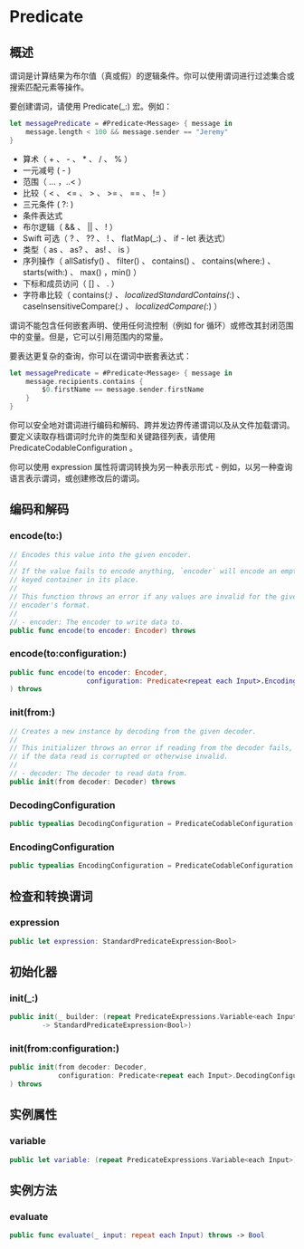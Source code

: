 # Predicate

<ToBePolishedAfterTranslation />

<OriginalSource
  title="Predicate"
  url="https://developer.apple.com/documentation/foundation/predicate"
  summary="用于测试一组输入值以进行搜索或过滤的逻辑条件"
/>

## 概述

谓词是计算结果为布尔值（真或假）的逻辑条件。你可以使用谓词进行过滤集合或搜索匹配元素等操作。

要创建谓词，请使用 Predicate(\_:) 宏。例如：

```swift
let messagePredicate = #Predicate<Message> { message in
    message.length < 100 && message.sender == "Jeremy"
}
```

- 算术（ + 、 - 、 \* 、 / 、 % ）
- 一元减号 ( - )
- 范围（ ... ，..< ）
- 比较（ < 、 <= 、 > 、 >= 、 == 、 != ）
- 三元条件 ( ?: )
- 条件表达式
- 布尔逻辑（ && 、 || 、 ! ）
- Swift 可选（ ? 、 ?? 、 ! 、 flatMap(\_:) 、 if - let 表达式）
- 类型（ as 、 as? 、 as! 、 is ）
- 序列操作（ allSatisfy() 、 filter() 、 contains() 、 contains(where:) 、 starts(with:) 、 max() ，min() ）
- 下标和成员访问（ [] 、 . ）
- 字符串比较（ contains(_:) 、 localizedStandardContains(_:) 、 caseInsensitiveCompare(_:) 、 localizedCompare(_:) ）

谓词不能包含任何嵌套声明、使用任何流控制（例如 for 循环）或修改其封闭范围中的变量。但是，它可以引用范围内的常量。

要表达更复杂的查询，你可以在谓词中嵌套表达式：

```swift
let messagePredicate = #Predicate<Message> { message in
    message.recipients.contains {
        $0.firstName == message.sender.firstName
    }
}
```

你可以安全地对谓词进行编码和解码、跨并发边界传递谓词以及从文件加载谓词。要定义读取存档谓词时允许的类型和关键路径列表，请使用 PredicateCodableConfiguration 。

你可以使用 expression 属性将谓词转换为另一种表示形式 - 例如，以另一种查询语言表示谓词，或创建修改后的谓词。

## 编码和解码

### encode(to:)

```swift
// Encodes this value into the given encoder.
//
// If the value fails to encode anything, `encoder` will encode an empty
// keyed container in its place.
//
// This function throws an error if any values are invalid for the given
// encoder's format.
//
// - encoder: The encoder to write data to.
public func encode(to encoder: Encoder) throws
```

### encode(to:configuration:)

```swift
public func encode(to encoder: Encoder,
                   configuration: Predicate<repeat each Input>.EncodingConfiguration
) throws
```

### init(from:)

```swift
// Creates a new instance by decoding from the given decoder.
//
// This initializer throws an error if reading from the decoder fails, or
// if the data read is corrupted or otherwise invalid.
//
// - decoder: The decoder to read data from.
public init(from decoder: Decoder) throws
```

### DecodingConfiguration

```swift
public typealias DecodingConfiguration = PredicateCodableConfiguration
```

### EncodingConfiguration

```swift
public typealias EncodingConfiguration = PredicateCodableConfiguration
```

## 检查和转换谓词

### expression

```swift
public let expression: StandardPredicateExpression<Bool>
```

## 初始化器

### init(\_:)

```swift
public init(_ builder: (repeat PredicateExpressions.Variable<each Input>)
        -> StandardPredicateExpression<Bool>)
```

### init(from:configuration:)

```swift
public init(from decoder: Decoder,
            configuration: Predicate<repeat each Input>.DecodingConfiguration
) throws
```

## 实例属性

### variable

```swift
public let variable: (repeat PredicateExpressions.Variable<each Input>)
```

## 实例方法

### evaluate

```swift
public func evaluate(_ input: repeat each Input) throws -> Bool
```
